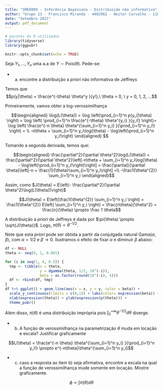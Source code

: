 ```yaml
---
title: "SME0809 - Inferência Bayesiana - Distribuição não informativa"
author: "Grupo 13 - Francisco Miranda - 4402962 - Heitor Carvalho - 11833351"
date: "Setembro 2021"
output: pdf_document
---
```

```r
# pacotes do R utilizados
library(tidyverse)
library(ggpubr)
```

  
```r
knitr::opts_chunk$set(echo = TRUE)
```

Seja $Y_1,..., Y_n$ uma a.a de $Y \sim \text{Pois}(\theta)$. Pede-se:


- a) encontre a distribuição a *priori* não informativa de Jeffreys

Temos que $$p(y|\theta) = \frac{e^{-\theta} \theta^y }{y!},\ \theta > 0, \ y = 0, 1, 2, ...$$

Primeiramente, vamos obter a log-verossimilhança

$$\begin{aligned} 
\log(L(\theta)) =
\log \left(\prod_{i=1}^n p(y_i|\theta) \right) =
\log \left( \prod_{i=1}^n  \frac{e^{-\theta} \theta^{y_i} }{y_i!} \right)=
\log \left( \frac{e^{-n \theta} \theta^{\sum_{i=1}^n y_i} }{\prod_{i=1}^n y_i!} \right) = \\
-n\theta + \sum_{i=1}^n y_i\log(\theta) - \log\left(\prod_{i=1}^n y_i!\right)
\end{aligned} $$

Tomando a segunda derivada, temos que:

$$\begin{aligned} 
  \frac{\partial^2}{\partial \theta^2}\log(L(\theta)) = 
  \frac{\partial^2}{\partial \theta^2}\left[-n\theta + \sum_{i=1}^n y_i\log(\theta) - \log\left(\prod_{i=1}^n y_i!\right)\right] =
  \frac{\partial}{\partial \theta}\left[-n + \frac{1}{\theta}\sum_{i=1}^n y_i\right] =\\
  -\frac1{\theta^{2}} \sum_{i=1}^n y_i
  \end{aligned}$$

Assim, como $J(\theta) = E\left(- \frac{\partial^2}{\partial \theta^2}\log(L(\theta))\right)$

$$J(\theta) = E\left(\frac1{\theta^{2}} \sum_{i=1}^n y_i \right) = \frac1{\theta^{2}} E\left( \sum_{i=1}^n y_i \right)  = \frac{n\theta}{\theta^2} = \frac{n}{\theta} \propto \frac 1 \theta$$

A distribuição a *priori* de Jeffreys é dada por $\pi(\theta) \propto \sqrt{J(\theta)}$. Logo, $\pi(\theta) \propto \theta^{-1/2}$.

Note que esta *priori* pode ser obtida a partir da conjulgada natural $\text{Gama}(\alpha, \beta)$, com $\alpha = 1/2$ e $\beta \to 0$. Ilustramos o efeito de fixar $\alpha$ e diminuir $\beta$ abaixo:

```r
df <- NULL
theta <- seq(0, 1, 0.001)

for (i in seq(1, 4, 0.5)) {
  tmp <- tibble(x = theta,
                y = dgamma(theta, 1/2, 10^(-i)),
                beta = as.factor(round(10^(-i), 4)))
  df <- rbind(df, tmp)
}
df %>% ggplot() + geom_line(aes(x = x, y = y, color = beta)) +
  scale_y_continuous(limits = c(0,1)) + labs(color= expression(beta)) +
  xlab(expression(theta)) + ylab(expression(p(theta))) +
  theme_pubr()

```


Além disso, $\pi(\theta)$ é uma distribuição imprópria pois $\int_0^{+\infty} \theta^{-1/2}d\theta$ diverge.

  
- b) A função de verossimilhança na parametrização $\theta$ muda em locação e escala? Justificar graficamente


$$L(\theta) = \frac{e^{-n \theta} \theta^{\sum_{i=1}^n y_i} }{\prod_{i=1}^n y_i!} \propto e^{-n\theta}\theta^{\sum_{i=1}^n y_i}$$



- c) caso a resposta ao item b) seja afirmativa, encontre a escala na qual a função de verossimilhança mude somente em locação. Mostre graficamente.

$$\phi \propto \int \pi(\theta) d\theta$$

